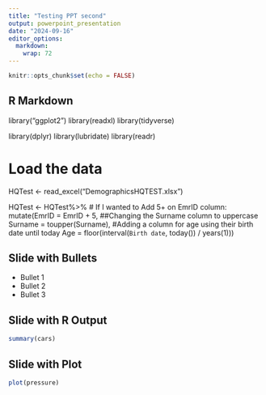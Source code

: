```yaml
---
title: "Testing PPT second"
output: powerpoint_presentation
date: "2024-09-16"
editor_options: 
  markdown: 
    wrap: 72
---
```


```r
knitr::opts_chunk$set(echo = FALSE)
```

## R Markdown

library("ggplot2") library(readxl) library(tidyverse)

library(dplyr) library(lubridate) library(readr)

# Load the data

HQTest \<- read_excel("DemographicsHQTEST.xlsx")

HQTest \<- HQTest%\>% \# If I wanted to Add 5+ on EmrID column:
mutate(EmrID = EmrID + 5, ##Changing the Surname column to uppercase
Surname = toupper(Surname), #Adding a column for age using their birth
date until today Age = floor(interval(`Birth date`, today()) /
years(1)))

## Slide with Bullets

-   Bullet 1
-   Bullet 2
-   Bullet 3

## Slide with R Output

```r
summary(cars)
```

## Slide with Plot

```r
plot(pressure)
```
